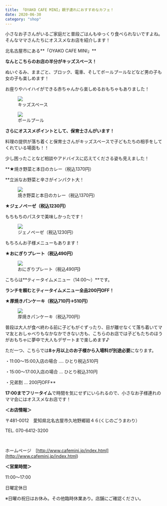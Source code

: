 ```yaml
---
title: 「OYAKO CAFE MINI」親子連れにおすすめなカフェ！
date: 2020-06-30
category: "shop"
---
```


小さなお子さんがいるご家庭だと普段ごはんもゆっくり食べられないですよね。そんなママさんたちにオススメなお店を紹介します！

北名古屋市にある**「OYAKO CAFE MINI」**

**なんとこちらのお店の半分がキッズスペース！**

ぬいぐるみ、ままごと、ブロック、電車、そしてボールプールなどなど男の子も女の子も楽しめます！<br/>

お座りやハイハイができる赤ちゃんから楽しめるおもちゃもありました！

<figure><img src={require("./IMG_1991.jpg")} /><figcaption>キッズスペース</figcaption></figure>

<figure><img src={require("./IMG_1992.jpg")} /><figcaption>ボールプール</figcaption></figure>

**さらにオススメポイントとして、保育士さんがいます！**

料理の提供が落ち着くと保育士さんがキッズスペースで子どもたちの相手をしてくれている場面も！！

少し困ったことなど相談やアドバイスに応えてくださる姿も見えました！

\*\*★焼き野菜と本日のカレー（税込1370円）<br/>

\*\*立派なお野菜と辛さがインパクト大！

<figure><img src={require("./IMG_1990.jpg")} /><figcaption>焼き野菜と本日のカレー（税込1370円）</figcaption></figure>

**★ジェノペーゼ（税込1230円）**<br/>

もちもちのパスタで美味しかったです！

<figure><img src={require("./IMG_1989.jpg")} /><figcaption>ジェノペーゼ（税込1230円）</figcaption></figure>

もちろんお子様メニューもあります！<br/>

**★おにぎりプレート（税込490円）**

<figure><img src={require("./IMG_1993.jpg")} /><figcaption>おにぎりプレート（税込490円<strong>）</strong></figcaption></figure>

こちらは**ティータイムメニュー（14:00〜）**です。

**ランチを頼むとティータイムメニュー全品200円OFF！**

**★厚焼きパンケーキ（税込710円→510円）**

<figure><img src={require("./IMG_1994.jpg")} /><figcaption>厚焼きパンケーキ（税込700円）</figcaption></figure>

普段は大人が食べ終わる前に子どもがぐずったり、目が離せなくて落ち着いてママ友とおしゃべりもなかなかできない方も、こちらのお店では子どもたちのほうがおもちゃに夢中で大人もデザートまで楽しめます♪

ただ一つ、こちらでは**8ヶ月以上のお子様から入場料が別途必要**になります。<br/>

・11:00〜15:00入店の場合 …. ひとり税込510円<br/>

・15:00〜17:00入店の場合 … ひとり税込310円<br/>

・兄弟割 … 200円OFF\*\*

**17:00までフリータイム**で時間を気にせずにいられるので、小さなお子様連れのママ会にはオススメなお店です！

**＜お店情報＞**<br/>

〒481-0012　愛知県北名古屋市久地野郷廻４６(くじのごうまわり）<br/>

TEL. 070-6412-3200<br/>

<br/>

ホームページ　[http://www.cafemini.jp/index.html](<http://www.cafemini.jp/index.html>)

**＜営業時間＞**<br/>

11:00～17:00<br/>

日曜定休日<br/>

※日曜の祝日はお休み。その他臨時休業あり。店舗にご確認ください。




